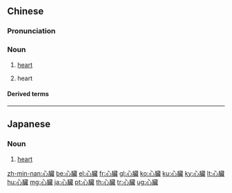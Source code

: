 {{also|心脏}}
==Chinese==
{{zh-forms|s=心脏}}

===Pronunciation===
{{zh-pron
|m=xīnzàng
|c=sam1 zong6
|h=pfs=sîm-chhong
|md=sĭng-câung
|mn=sim-chōng
|w=1xin zaan
|cat=n
}}

===Noun===
{{zh-noun}}

# {{lb|zh|anatomy}} [[heart]] {{zh-mw|m:顆|個}}
# heart {{gloss|the central part of something or some place}} {{zh-mw|個}}
#: {{zh-x|心臟 地帶|[[heartland]]}}

====Derived terms====
{{zh-der|心臟衰竭|心臟停搏|心臟驟停|人工心臟|先天性心臟病|動脈硬化性心臟病|心臟復甦術|心臟按摩|心臟瓣|心臟病|心臟移植|心臟節律器|心臟麻痺|風溼性心臟病}}

{{zh-cat|Elementary}}

----

==Japanese==
{{ja-kanjitab|しん|ぞう|yomi=o}}

===Noun===
{{ja-noun|しんぞう|shin=心臓}}

# [[heart]] {{gloss|organ}}

[[zh-min-nan:心臟]]
[[be:心臟]]
[[el:心臟]]
[[fr:心臟]]
[[gl:心臟]]
[[ko:心臟]]
[[ku:心臟]]
[[ky:心臟]]
[[lt:心臟]]
[[hu:心臟]]
[[mg:心臟]]
[[ja:心臟]]
[[pt:心臟]]
[[th:心臟]]
[[tr:心臟]]
[[ug:心臟]]